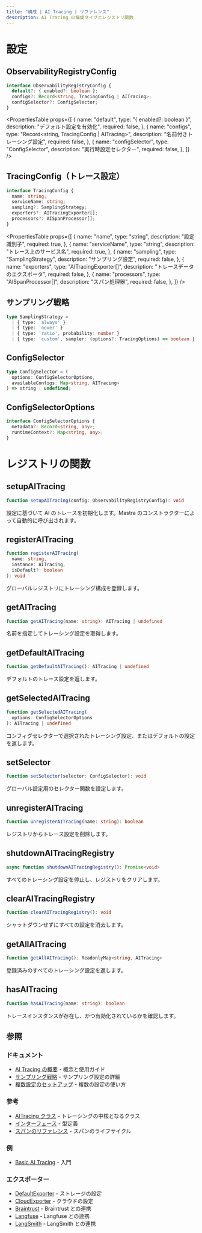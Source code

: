 ```yaml
---
title: "構成 | AI Tracing | リファレンス"
description: AI Tracing の構成タイプとレジストリ関数
---
```




# 設定

## ObservabilityRegistryConfig

```typescript
interface ObservabilityRegistryConfig {
  default?: { enabled?: boolean };
  configs?: Record<string, TracingConfig | AITracing>;
  configSelector?: ConfigSelector;
}
```

<PropertiesTable
  props={[
{
  name: "default",
  type: "{ enabled?: boolean }",
  description: "デフォルト設定を有効化",
  required: false,
},
{
  name: "configs",
  type: "Record<string, TracingConfig | AITracing>",
  description: "名前付きトレーシング設定",
  required: false,
},
{
  name: "configSelector",
  type: "ConfigSelector",
  description: "実行時設定セレクター",
  required: false,
},
]}
/>


## TracingConfig（トレース設定）

```typescript
interface TracingConfig {
  name: string;
  serviceName: string;
  sampling?: SamplingStrategy;
  exporters?: AITracingExporter[];
  processors?: AISpanProcessor[];
}
```

<PropertiesTable
  props={[
{
  name: "name",
  type: "string",
  description: "設定識別子",
  required: true,
},
{
  name: "serviceName",
  type: "string",
  description: "トレース上のサービス名",
  required: true,
},
{
  name: "sampling",
  type: "SamplingStrategy",
  description: "サンプリング設定",
  required: false,
},
{
  name: "exporters",
  type: "AITracingExporter[]",
  description: "トレースデータのエクスポータ",
  required: false,
},
{
  name: "processors",
  type: "AISpanProcessor[]",
  description: "スパン処理器",
  required: false,
},
]}
/>


## サンプリング戦略

```typescript
type SamplingStrategy =
  | { type: 'always' }
  | { type: 'never' }
  | { type: 'ratio', probability: number }
  | { type: 'custom', sampler: (options?: TracingOptions) => boolean };
```


## ConfigSelector

```typescript
type ConfigSelector = (
  options: ConfigSelectorOptions,
  availableConfigs: Map<string, AITracing>
) => string | undefined;
```


## ConfigSelectorOptions

```typescript
interface ConfigSelectorOptions {
  metadata?: Record<string, any>;
  runtimeContext?: Map<string, any>;
}
```


# レジストリの関数

## setupAITracing

```typescript
function setupAITracing(config: ObservabilityRegistryConfig): void
```

設定に基づいて AI のトレースを初期化します。Mastra のコンストラクターによって自動的に呼び出されます。


## registerAITracing

```typescript
function registerAITracing(
  name: string,
  instance: AITracing,
  isDefault?: boolean
): void
```

グローバルレジストリにトレーシング構成を登録します。


## getAITracing

```typescript
function getAITracing(name: string): AITracing | undefined
```

名前を指定してトレーシング設定を取得します。


## getDefaultAITracing

```typescript
function getDefaultAITracing(): AITracing | undefined
```

デフォルトのトレース設定を返します。


## getSelectedAITracing

```typescript
function getSelectedAITracing(
  options: ConfigSelectorOptions
): AITracing | undefined
```

コンフィグセレクターで選択されたトレーシング設定、またはデフォルトの設定を返します。


## setSelector

```typescript
function setSelector(selector: ConfigSelector): void
```

グローバル設定用のセレクター関数を設定します。


## unregisterAITracing

```typescript
function unregisterAITracing(name: string): boolean
```

レジストリからトレース設定を削除します。


## shutdownAITracingRegistry

```typescript
async function shutdownAITracingRegistry(): Promise<void>
```

すべてのトレーシング設定を停止し、レジストリをクリアします。


## clearAITracingRegistry

```typescript
function clearAITracingRegistry(): void
```

シャットダウンせずにすべての設定を消去します。


## getAllAITracing

```typescript
function getAllAITracing(): ReadonlyMap<string, AITracing>
```

登録済みのすべてのトレーシング設定を返します。


## hasAITracing

```typescript
function hasAITracing(name: string): boolean
```

トレースインスタンスが存在し、かつ有効化されているかを確認します。


## 参照

### ドキュメント

- [AI Tracing の概要](/docs/observability/ai-tracing/overview) - 概念と使用ガイド
- [サンプリング戦略](/docs/observability/ai-tracing/overview#sampling-strategies) - サンプリング設定の詳細
- [複数設定のセットアップ](/docs/observability/ai-tracing/overview#multi-config-setup) - 複数の設定の使い方

### 参考

- [AITracing クラス](/reference/observability/ai-tracing/ai-tracing) - トレーシングの中核となるクラス
- [インターフェース](/reference/observability/ai-tracing/interfaces) - 型定義
- [スパンのリファレンス](/reference/observability/ai-tracing/span) - スパンのライフサイクル

### 例

- [Basic AI Tracing](/examples/observability/basic-ai-tracing) - 入門

### エクスポーター

- [DefaultExporter](/reference/observability/ai-tracing/exporters/default-exporter) - ストレージの設定
- [CloudExporter](/reference/observability/ai-tracing/exporters/cloud-exporter) - クラウドの設定
- [Braintrust](/reference/observability/ai-tracing/exporters/braintrust) - Braintrust との連携
- [Langfuse](/reference/observability/ai-tracing/exporters/langfuse) - Langfuse との連携
- [LangSmith](/reference/observability/ai-tracing/exporters/langsmith) - LangSmith との連携